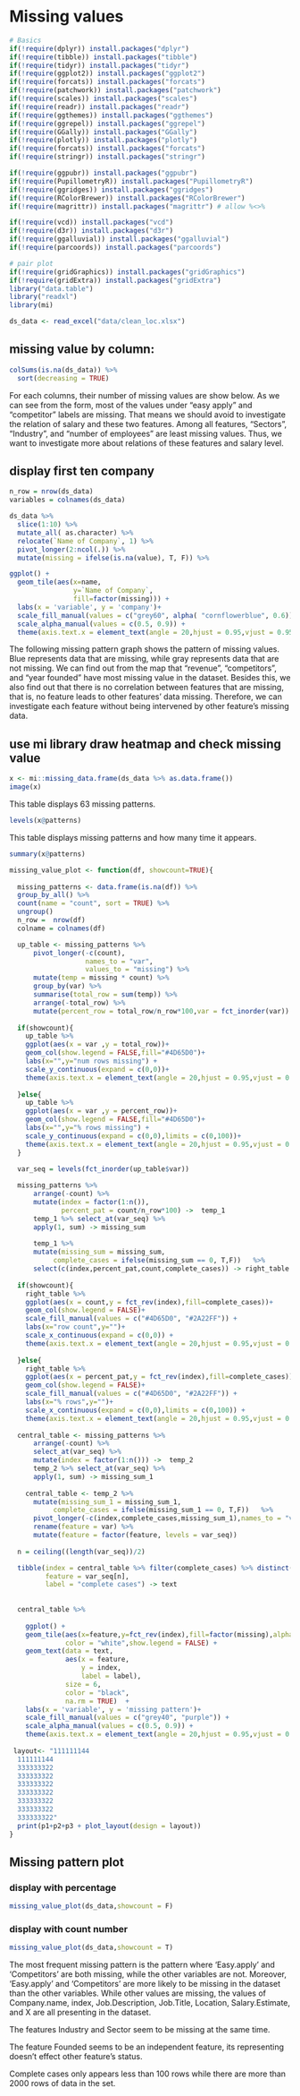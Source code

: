 # Missing values 



```r
# Basics
if(!require(dplyr)) install.packages("dplyr")
if(!require(tibble)) install.packages("tibble")
if(!require(tidyr)) install.packages("tidyr")
if(!require(ggplot2)) install.packages("ggplot2")
if(!require(forcats)) install.packages("forcats")
if(!require(patchwork)) install.packages("patchwork")
if(!require(scales)) install.packages("scales")
if(!require(readr)) install.packages("readr")
if(!require(ggthemes)) install.packages("ggthemes")
if(!require(ggrepel)) install.packages("ggrepel")
if(!require(GGally)) install.packages("GGally")
if(!require(plotly)) install.packages("plotly")
if(!require(forcats)) install.packages("forcats")
if(!require(stringr)) install.packages("stringr")

if(!require(ggpubr)) install.packages("ggpubr")
if(!require(PupillometryR)) install.packages("PupillometryR")
if(!require(ggridges)) install.packages("ggridges")
if(!require(RColorBrewer)) install.packages("RColorBrewer")
if(!require(magrittr)) install.packages("magrittr") # allow %<>%

if(!require(vcd)) install.packages("vcd")
if(!require(d3r)) install.packages("d3r")
if(!require(ggalluvial)) install.packages("ggalluvial")
if(!require(parcoords)) install.packages("parcoords")

# pair plot
if(!require(gridGraphics)) install.packages("gridGraphics")
if(!require(gridExtra)) install.packages("gridExtra")
library("data.table")
library("readxl")
library(mi)
```



```r
ds_data <- read_excel("data/clean_loc.xlsx")

```

## missing value by column:

```r
colSums(is.na(ds_data)) %>%
  sort(decreasing = TRUE)
```
For each columns, their number of missing values are show below. As we can see from the form, most of the values under “easy apply” and “competitor” labels are missing. That means we should avoid to investigate the relation of salary and these two features. 
Among all features, “Sectors”, “Industry”, and “number of employees” are least missing values. Thus, we want to investigate more about relations of these features and salary level. 


## display first ten company 

```r
n_row = nrow(ds_data)
variables = colnames(ds_data)

ds_data %>% 
  slice(1:10) %>%
  mutate_all( as.character) %>%
  relocate(`Name of Company`, 1) %>%
  pivot_longer(2:ncol(.)) %>%
  mutate(missing = ifelse(is.na(value), T, F)) %>%

ggplot() +
  geom_tile(aes(x=name,
                y=`Name of Company`,
                fill=factor(missing))) + 
  labs(x = 'variable', y = 'company')+
  scale_fill_manual(values = c("grey60", alpha( "cornflowerblue", 0.6))) +
  scale_alpha_manual(values = c(0.5, 0.9)) +
  theme(axis.text.x = element_text(angle = 20,hjust = 0.95,vjust = 0.95))
```
The following missing pattern graph shows the pattern of missing values. Blue represents data that are missing, while gray represents data that are not missing. We can find out from the map that “revenue”, “competitors”, and “year founded”  have most missing value in the dataset. Besides this, we also find out that there is no correlation between features that are missing, that is, no feature leads to other features’ data missing. Therefore, we can investigate each feature without being intervened by other feature’s missing data.

## use mi library draw heatmap and check missing value

```r
x <- mi::missing_data.frame(ds_data %>% as.data.frame())
image(x)
```

This table displays 63 missing patterns.
```r
levels(x@patterns)
```

This table displays missing patterns and how many time it appears.
```r
summary(x@patterns)
```


```r
missing_value_plot <- function(df, showcount=TRUE){
  
  missing_patterns <- data.frame(is.na(df)) %>%
  group_by_all() %>%
  count(name = "count", sort = TRUE) %>%
  ungroup()
  n_row =  nrow(df)
  colname = colnames(df)

  up_table <- missing_patterns %>% 
      pivot_longer(-c(count), 
                   names_to = "var",
                   values_to = "missing") %>% 
      mutate(temp = missing * count) %>%
      group_by(var) %>%
      summarise(total_row = sum(temp)) %>% 
      arrange(-total_row) %>% 
      mutate(percent_row = total_row/n_row*100,var = fct_inorder(var))
  
  if(showcount){
    up_table %>%
    ggplot(aes(x = var ,y = total_row))+
    geom_col(show.legend = FALSE,fill="#4D65D0")+
    labs(x="",y="num rows missing") +
    scale_y_continuous(expand = c(0,0))+
    theme(axis.text.x = element_text(angle = 20,hjust = 0.95,vjust = 0.95))  -> p1
    
  }else{
    up_table %>%
    ggplot(aes(x = var ,y = percent_row))+
    geom_col(show.legend = FALSE,fill="#4D65D0")+
    labs(x="",y="% rows missing") +
    scale_y_continuous(expand = c(0,0),limits = c(0,100))+
    theme(axis.text.x = element_text(angle = 20,hjust = 0.95,vjust = 0.95)) -> p1
  }

  var_seq = levels(fct_inorder(up_table$var))
  
  missing_patterns %>% 
      arrange(-count) %>%
      mutate(index = factor(1:n()),
             percent_pat = count/n_row*100) ->  temp_1
      temp_1 %>% select_at(var_seq) %>%
      apply(1, sum) -> missing_sum
  
      temp_1 %>%
      mutate(missing_sum = missing_sum,
           complete_cases = ifelse(missing_sum == 0, T,F))   %>% 
      select(c(index,percent_pat,count,complete_cases)) -> right_table
  
  if(showcount){
    right_table %>%
    ggplot(aes(x = count,y = fct_rev(index),fill=complete_cases))+
    geom_col(show.legend = FALSE)+
    scale_fill_manual(values = c("#4D65D0", "#2A22FF")) +
    labs(x="row count",y="")+
    scale_x_continuous(expand = c(0,0)) +
    theme(axis.text.x = element_text(angle = 20,hjust = 0.95,vjust = 0.95))-> p2
    
  }else{
    right_table %>%
    ggplot(aes(x = percent_pat,y = fct_rev(index),fill=complete_cases))+
    geom_col(show.legend = FALSE)+
    scale_fill_manual(values = c("#4D65D0", "#2A22FF")) +
    labs(x="% rows",y="")+
    scale_x_continuous(expand = c(0,0),limits = c(0,100)) +
    theme(axis.text.x = element_text(angle = 20,hjust = 0.95,vjust = 0.95)) -> p2 }
    
  central_table <- missing_patterns %>% 
      arrange(-count) %>%
      select_at(var_seq) %>% 
      mutate(index = factor(1:n())) ->  temp_2
      temp_2 %>% select_at(var_seq) %>%
      apply(1, sum) -> missing_sum_1
  
    central_table <- temp_2 %>%
      mutate(missing_sum_1 = missing_sum_1,
           complete_cases = ifelse(missing_sum_1 == 0, T,F))   %>% 
      pivot_longer(-c(index,complete_cases,missing_sum_1),names_to = "var", values_to = "missing") %>%
      rename(feature = var) %>%
      mutate(feature = factor(feature, levels = var_seq))
 
  n = ceiling((length(var_seq))/2)

  tibble(index = central_table %>% filter(complete_cases) %>% distinct(index) %>% pull(index),
         feature = var_seq[n],
         label = "complete cases") -> text
  
  
  central_table %>% 
    
    ggplot() +
    geom_tile(aes(x=feature,y=fct_rev(index),fill=factor(missing),alpha=complete_cases),
              color = "white",show.legend = FALSE) + 
    geom_text(data = text,
              aes(x = feature, 
                  y = index,
                  label = label),
              size = 6,
              color = "black",
              na.rm = TRUE)  +
    labs(x = 'variable', y = 'missing pattern')+
    scale_fill_manual(values = c("grey40", "purple")) +
    scale_alpha_manual(values = c(0.5, 0.9)) +
    theme(axis.text.x = element_text(angle = 20,hjust = 0.95,vjust = 0.95))-> p3
    
 layout<- "111111144
  111111144
  333333322
  333333322
  333333322
  333333322
  333333322
  333333322
  333333322"
  print(p1+p2+p3 + plot_layout(design = layout))
}

```

## Missing pattern plot 

### display with percentage
```r
missing_value_plot(ds_data,showcount = F)
```

### display with count number
```r
missing_value_plot(ds_data,showcount = T)
```

The most frequent missing pattern is the pattern where 'Easy.apply' and 'Competitors' are both missing, while the other variables are not. Moreover, 'Easy.apply' and 'Competitors' are more likely to be missing in the dataset than the other variables. 
While other values are missing, the values of Company.name, index, Job.Description, Job.Title, Location, Salary.Estimate, and X are all presenting in the dataset. 

The features Industry and Sector seem to be missing at the same time. 

The feature Founded seems to be an independent feature, its representing doesn't effect other feature’s status. 

Complete cases only appears less than 100 rows while there are more than 2000 rows of data in the set.